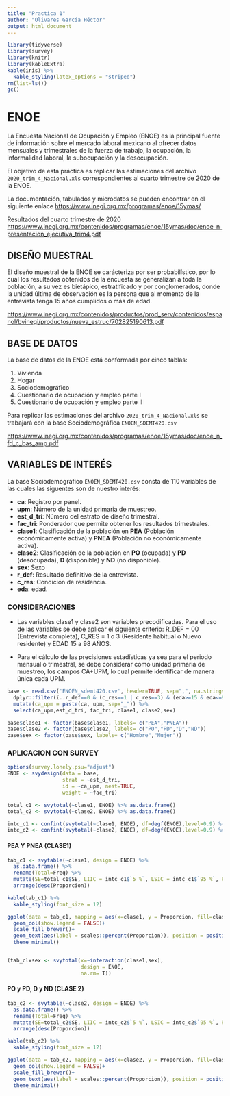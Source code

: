 ```yaml
---
title: "Practica 1"
author: "Olivares García Héctor"
output: html_document
---
```


```r
library(tidyverse)
library(survey)
library(knitr)
library(kableExtra)
kable(iris) %>%
  kable_styling(latex_options = "striped")
rm(list=ls())
gc()
```

# ENOE 

La Encuesta Nacional de Ocupación y Empleo (ENOE) es la principal fuente de información sobre el mercado laboral mexicano al ofrecer datos mensuales y trimestrales de la fuerza de trabajo, la ocupación, la informalidad laboral, la subocupación y la desocupación. 

El objetivo de esta práctica es replicar las estimaciones del archivo `2020_trim_4_Nacional.xls` correspondientes al cuarto trimestre de 2020 de la ENOE.

La documentación, tabulados y microdatos se pueden encontrar en el siguiente enlace <https://www.inegi.org.mx/programas/enoe/15ymas/>

Resultados del cuarto trimestre de 2020 <https://www.inegi.org.mx/contenidos/programas/enoe/15ymas/doc/enoe_n_presentacion_ejecutiva_trim4.pdf>

## DISEÑO MUESTRAL 

El diseño muestral de la ENOE se carácteriza por ser probabilístico, por lo cual los resultados obtenidos de la encuesta se generalizan a toda la población, a su vez es bietápico, estratificado y por conglomerados, donde la unidad última de observación es la persona que al momento de la entrevista tenga 15 años cumplidos o más de edad.

<https://www.inegi.org.mx/contenidos/productos/prod_serv/contenidos/espanol/bvinegi/productos/nueva_estruc/702825190613.pdf>

## BASE DE DATOS
La base de datos de la ENOE está conformada por cinco tablas:

1. Vivienda      
2. Hogar       
3. Sociodemográfico
4. Cuestionario de ocupación y empleo parte I    
5. Cuestionario de ocupación y empleo parte II                   

Para replicar las estimaciones del archivo `2020_trim_4_Nacional.xls` se trabajará con la base Sociodemográfica `ENOEN_SDEMT420.csv`

<https://www.inegi.org.mx/contenidos/programas/enoe/15ymas/doc/enoe_n_fd_c_bas_amp.pdf>

## VARIABLES DE INTERÉS

La base Sociodemográfico `ENOEN_SDEMT420.csv` consta de 110 variables de las cuales las siguentes son de nuestro interés:

  - **ca**: Registro por panel.
  - **upm**: Número de la unidad primaria de muestreo.
  - **est_d_tri**: Número del estrato de diseño trimestral.
  - **fac_tri**: Ponderador que permite obtener los resultados trimestrales.
  - **clase1**: Clasificación de la población en **PEA** (Población económicamente activa) y **PNEA** (Población no económicamente activa).
  - **clase2**: Clasificación de la población en **PO** (ocupada) y **PD** (desocupada), **D** (disponible) y **ND** (no disponible).
  - **sex**: Sexo
  - **r_def**: Resultado definitivo de la entrevista.
  - **c_res**: Condición de residencia.
  - **eda**: edad.
  
### CONSIDERACIONES

  - Las variables clase1 y clase2 son variables precodificadas. Para el uso de las variables se debe aplicar el siguiente criterio: R_DEF = 00 (Entrevista completa), C_RES = 1 o 3 (Residente habitual o Nuevo residente) y EDAD 15 a 98 AÑOS.

  - Para el cálculo de las precisiones estadísticas ya sea para el periodo mensual o trimestral, se debe considerar como unidad primaria de muestreo, los campos CA+UPM, lo cual permite identificar de manera única cada UPM.
  
```r
base <- read.csv('ENOEN_sdemt420.csv', header=TRUE, sep=",", na.strings="NA", dec=".") %>% 
  dplyr::filter(ï..r_def==0 & (c_res==1 | c_res==3) & (eda>=15 & eda<=98)) %>%
  mutate(ca_upm = paste(ca, upm, sep="_")) %>% 
  select(ca_upm,est_d_tri, fac_tri, clase1, clase2,sex)

base$clase1 <- factor(base$clase1, labels= c("PEA","PNEA"))
base$clase2 <- factor(base$clase2, labels= c("PO","PD","D","ND"))
base$sex <- factor(base$sex, labels= c("Hombre","Mujer"))

```

### APLICACION CON SURVEY

```r
options(survey.lonely.psu="adjust")
ENOE <- svydesign(data = base,
                  strat = ~est_d_tri,
                  id = ~ca_upm, nest=TRUE,
                  weight = ~fac_tri)

total_c1 <- svytotal(~clase1, ENOE) %>% as.data.frame()
total_c2 <- svytotal(~clase2, ENOE) %>% as.data.frame()

intc_c1 <- confint(svytotal(~clase1, ENOE), df=degf(ENOE),level=0.9) %>% as.data.frame()
intc_c2 <- confint(svytotal(~clase2, ENOE), df=degf(ENOE),level=0.9) %>% as.data.frame()
```

#### PEA Y PNEA (CLASE1)

```r
tab_c1 <- svytable(~clase1, design = ENOE) %>%
  as.data.frame() %>%
  rename(Total=Freq) %>%
  mutate(SE=total_c1$SE, LIIC = intc_c1$`5 %`, LSIC = intc_c1$`95 %`, Proporcion = Total / sum(Total)) %>%
  arrange(desc(Proporcion))

kable(tab_c1) %>%
  kable_styling(font_size = 12)

ggplot(data = tab_c1, mapping = aes(x=clase1, y = Proporcion, fill=clase1))+
  geom_col(show.legend = FALSE)+
  scale_fill_brewer()+
  geom_text(aes(label = scales::percent(Proporcion)), position = position_stack(.5))+
  theme_minimal()


(tab_clxsex <- svytotal(x=~interaction(clase1,sex),
                        design = ENOE,
                        na.rm= T))
```

#### PO y PD, D y ND (CLASE 2)

```r
tab_c2 <- svytable(~clase2, design = ENOE) %>%
  as.data.frame() %>%
  rename(Total=Freq) %>%
  mutate(SE=total_c2$SE, LIIC = intc_c2$`5 %`, LSIC = intc_c2$`95 %`, Proporcion = Total / sum(Total)) %>%
  arrange(desc(Proporcion))

kable(tab_c2) %>%
  kable_styling(font_size = 12)

ggplot(data = tab_c2, mapping = aes(x=clase2, y = Proporcion, fill=clase2))+
  geom_col(show.legend = FALSE)+
  scale_fill_brewer()+
  geom_text(aes(label = scales::percent(Proporcion)), position = position_stack(.5))+
  theme_minimal()
```


